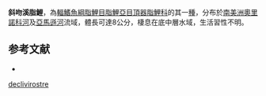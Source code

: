 {{Speciesbox
| status = NE
| status_system = IUCN3.1
| genus = Characidium
| species = declivirostre
| authority = [[Steindachner|Steindachner]], 1915
| synonyms = 
}}
'''斜吻溪脂鯉'''，為[[輻鰭魚綱|輻鰭魚綱]][[脂鯉目|脂鯉目]][[脂鯉亞目|脂鯉亞目]][[頂器脂鯉科|頂器脂鯉科]]的其一[[種|種]]，分布於[[南美洲|南美洲]][[奧里諾科河|奧里諾科河]]及[[亞馬遜河|亞馬遜河]]流域，體長可達8公分，棲息在底中層水域，生活習性不明。

==参考文献==
{{refbegin}}
*{{FishBase_species|genus=Characidium|species=declivirostre|year=2013|month=9}}
{{refend}}
{{Taxonbar|from=Q5519314}}

[[Category:溪脂鯉屬|declivirostre]]